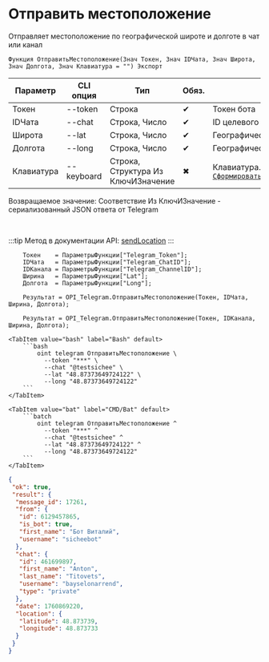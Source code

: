 ﻿---
sidebar_position: 8
description: Отправить местоположение и другие функции для работы с Telegram в Открытом пакете интеграций - бесплатной open-source библиотеке интеграций для 1С:Предприятие 8, OneScript и CLI
keywords: [1C, 1С, 1С:Предприятие, 1С:Предприятие 8.3, API, Интеграция, Сервисы, Обмен, OneScript, CLI, Telegram]
---


# Отправить местоположение
 Отправляет местоположение по географической широте и долготе в чат или канал



`Функция ОтправитьМестоположение(Знач Токен, Знач IDЧата, Знач Широта, Знач Долгота, Знач Клавиатура = "") Экспорт`

  | Параметр | CLI опция | Тип | Обяз. | Назначение |
  |-|-|-|-|-|
  | Токен | --token | Строка | &#x2714; | Токен бота |
  | IDЧата | --chat | Строка, Число | &#x2714; | ID целевого чата или IDЧата*IDТемы |
  | Широта | --lat | Строка, Число | &#x2714; | Географическая широта |
  | Долгота | --long | Строка, Число | &#x2714; | Географическая долгота |
  | Клавиатура | --keyboard | Строка, Структура Из КлючИЗначение | &#x2716; | Клавиатура. См. [`СформироватьКлавиатуруПоМассивуКнопок`](/docs/Telegram/Data-sending/Form-keyboard-from-button-array) |

  
  Возвращаемое значение:   Соответствие Из КлючИЗначение - сериализованный JSON ответа от Telegram

<br/>

:::tip
Метод в документации API: [sendLocation](https://core.telegram.org/bots/api#sendlocation)
:::
<br/>


```bsl title="Пример использования для 1С:Предприятие/OneScript"
    Токен    = ПараметрыФункции["Telegram_Token"];
    IDЧата   = ПараметрыФункции["Telegram_ChatID"];
    IDКанала = ПараметрыФункции["Telegram_ChannelID"];
    Ширина   = ПараметрыФункции["Lat"];
    Долгота  = ПараметрыФункции["Long"];

    Результат = OPI_Telegram.ОтправитьМестоположение(Токен, IDЧата, Ширина, Долгота);

    Результат = OPI_Telegram.ОтправитьМестоположение(Токен, IDКанала, Ширина, Долгота);
```
    

 <Tabs>
  
    <TabItem value="bash" label="Bash" default>
        ```bash
            oint telegram ОтправитьМестоположение \
              --token "***" \
              --chat "@testsichee" \
              --lat "48.87373649724122" \
              --long "48.87373649724122"
        ```
    </TabItem>
  
    <TabItem value="bat" label="CMD/Bat" default>
        ```batch
            oint telegram ОтправитьМестоположение ^
              --token "***" ^
              --chat "@testsichee" ^
              --lat "48.87373649724122" ^
              --long "48.87373649724122"
        ```
    </TabItem>
</Tabs>


```json title="Результат"
{
 "ok": true,
 "result": {
  "message_id": 17261,
  "from": {
   "id": 6129457865,
   "is_bot": true,
   "first_name": "Бот Виталий",
   "username": "sicheebot"
  },
  "chat": {
   "id": 461699897,
   "first_name": "Anton",
   "last_name": "Titovets",
   "username": "bayselonarrend",
   "type": "private"
  },
  "date": 1760869220,
  "location": {
   "latitude": 48.873739,
   "longitude": 48.873733
  }
 }
}
```
